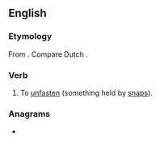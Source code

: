 ==English==

===Etymology===
From {{prefix|en|un|snap}}. Compare Dutch {{m|nl|ontsnappen||to elude; escape|lit=to snap out of; break free from}}.

===Verb===
{{en-verb|unsnapp}}

# {{lb|en|transitive}} To [[unfasten]] (something held by [[snap]]s).

===Anagrams===
* {{anagrams|en|Pannus|pannus|sannup}}